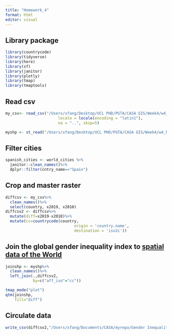 ```yaml
---
title: "Homework_4"
format: html
editor: visual
---
```


## Library package

```r
library(countrycode)
library(tidyverse)
library(here)
library(sf)
library(janitor)
library(plotly)
library(tmap)
library(tmaptools)
```

## Read csv

```r
my_csv<- read_csv("/Users/xfang/Desktop/UCL PHD/PGTA/CASA GIS/Week4/w4_hw_try-master/Gender Inequality Index (GII).csv",
                       locale = locale(encoding = "latin1"),
                       na = "..", skip=5)

myshp <- st_read("/Users/xfang/Desktop/UCL PHD/PGTA/CASA GIS/Week4/w4_hw_try-master/World_Countries_(Generalized)/World_Countries__Generalized_.shp")
```

## Filter cities

```r
spanish_cities <- world_cities %>%
  janitor::clean_names()%>%
  dplyr::filter(cntry_name=="Spain")
```

## Crop and master raster

```r
diffcsv <- my_csv%>%
  clean_names()%>%
  select(country, x2019, x2010)
diffcsv2 <- diffcsv%>%
  mutate(diff=x2019-x2010)%>%
  mutate(cc=countrycode(country, 
                              origin = 'country.name', 
                              destination = 'iso2c'))
```

## Join the global gender inequality index to [spatial data of the World](https://hub.arcgis.com/datasets/2b93b06dc0dc4e809d3c8db5cb96ba69_0/explore?location=-2.688200%2C0.000000%2C1.41)

```r
joinshp <- myshp%>%
  clean_names()%>%
  left_join(.,diffcsv2,
            by=c("aff_iso"="cc"))
```

```r
tmap_mode("plot")
qtm(joinshp,
    fill="diff")
```

## Circulate data

```r
write_csv(diffcsv2,"/Users/xfang/Documents/CASA/myrepo/Gender Inequality Index_differences_2010_2019.csv")
```
